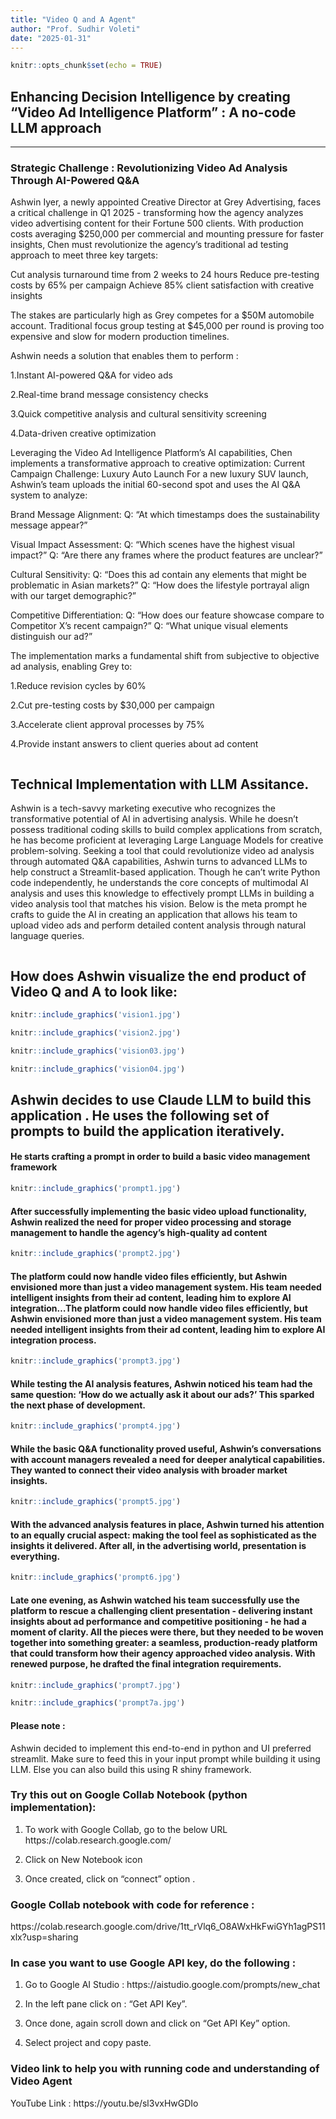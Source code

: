 ---
title: "Video Q and A Agent"
author: "Prof. Sudhir Voleti"
date: "2025-01-31"
---

```{r strategic_challenge, include=FALSE}
knitr::opts_chunk$set(echo = TRUE)
```

## Enhancing Decision Intelligence by creating "Video Ad Intelligence Platform" : A no-code LLM approach

-----------------------------------------------------------------------------------

### Strategic Challenge : Revolutionizing Video Ad Analysis Through AI-Powered Q&A

Ashwin Iyer, a newly appointed Creative Director at Grey Advertising, faces a critical challenge in Q1 2025 - transforming how the agency analyzes video advertising content for their Fortune 500 clients. With production costs averaging $250,000 per commercial and mounting pressure for faster insights, Chen must revolutionize the agency's traditional ad testing approach to meet three key targets:

Cut analysis turnaround time from 2 weeks to 24 hours
Reduce pre-testing costs by 65% per campaign
Achieve 85% client satisfaction with creative insights

The stakes are particularly high as Grey competes for a $50M automobile account. Traditional focus group testing at $45,000 per round is proving too expensive and slow for modern production timelines. 

Ashwin needs a solution that enables them to perform : 

1.Instant AI-powered Q&A for video ads

2.Real-time brand message consistency checks

3.Quick competitive analysis and cultural sensitivity screening

4.Data-driven creative optimization

Leveraging the Video Ad Intelligence Platform's AI capabilities, Chen implements a transformative approach to creative optimization:
Current Campaign Challenge: Luxury Auto Launch
For a new luxury SUV launch, Ashwin's team uploads the initial 60-second spot and uses the AI Q&A system to analyze:

Brand Message Alignment:
Q: "At which timestamps does the sustainability message appear?"

Visual Impact Assessment:
Q: "Which scenes have the highest visual impact?"
Q: "Are there any frames where the product features are unclear?"

Cultural Sensitivity:
Q: "Does this ad contain any elements that might be problematic in Asian markets?"
Q: "How does the lifestyle portrayal align with our target demographic?"

Competitive Differentiation:
Q: "How does our feature showcase compare to Competitor X's recent campaign?"
Q: "What unique visual elements distinguish our ad?"

The implementation marks a fundamental shift from subjective to objective ad analysis, enabling Grey to:

1.Reduce revision cycles by 60%

2.Cut pre-testing costs by $30,000 per campaign

3.Accelerate client approval processes by 75%

4.Provide instant answers to client queries about ad content


```{r technical implementation, echo=FALSE}

```

## Technical Implementation with LLM Assitance.

Ashwin is a tech-savvy marketing executive who recognizes the transformative potential of AI in advertising analysis. While he doesn't possess traditional coding skills to build complex applications from scratch, he has become proficient at leveraging Large Language Models for creative problem-solving. Seeking a tool that could revolutionize video ad analysis through automated Q&A capabilities, Ashwin turns to advanced LLMs to help construct a Streamlit-based application. Though he can't write Python code independently, he understands the core concepts of multimodal AI analysis and uses this knowledge to effectively prompt LLMs in building a video analysis tool that matches his vision. Below is the meta prompt he crafts to guide the AI in creating an application that allows his team to upload video ads and perform detailed content analysis through natural language queries.


```{r vision, echo=FALSE}

```

## How does Ashwin visualize the end product of Video Q and A to look like: 

```{r vision_image1, echo=FALSE, out.width = "800px"}
knitr::include_graphics('vision1.jpg')
```


```{r vision_image2, echo=FALSE, out.width = "800px"}
knitr::include_graphics('vision2.jpg')
```



```{r vision_image03, echo=FALSE, out.width = "800px"}
knitr::include_graphics('vision03.jpg')
```


```{r vision_image04, echo=FALSE, out.width = "800px"}
knitr::include_graphics('vision04.jpg')
```

## Ashwin decides to use Claude LLM to build this application . He uses the following set of prompts to build the application iteratively.

#### He starts crafting a prompt in order to build a basic video management framework 


```{r prompt1, echo=FALSE, out.width = "800px"}
knitr::include_graphics('prompt1.jpg')
```

#### After successfully implementing the basic video upload functionality, Ashwin realized the need for proper video processing and storage management to handle the agency's high-quality ad content

```{r prompt2, echo=FALSE, out.width = "800px"}
knitr::include_graphics('prompt2.jpg')
```

#### The platform could now handle video files efficiently, but Ashwin envisioned more than just a video management system. His team needed intelligent insights from their ad content, leading him to explore AI integration...The platform could now handle video files efficiently, but Ashwin envisioned more than just a video management system. His team needed intelligent insights from their ad content, leading him to explore AI integration process. 

```{r prompt3, echo=FALSE, out.width = "800px"}
knitr::include_graphics('prompt3.jpg')
```

#### While testing the AI analysis features, Ashwin noticed his team had the same question: 'How do we actually ask it about our ads?' This sparked the next phase of development.


```{r prompt4, echo=FALSE, out.width = "800px"}
knitr::include_graphics('prompt4.jpg')
```

#### While the basic Q&A functionality proved useful, Ashwin's conversations with account managers revealed a need for deeper analytical capabilities. They wanted to connect their video analysis with broader market insights.


```{r prompt5, echo=FALSE, out.width = "800px"}
knitr::include_graphics('prompt5.jpg')
```


#### With the advanced analysis features in place, Ashwin turned his attention to an equally crucial aspect: making the tool feel as sophisticated as the insights it delivered. After all, in the advertising world, presentation is everything.


```{r prompt6, echo=FALSE, out.width = "800px"}
knitr::include_graphics('prompt6.jpg')
```


#### Late one evening, as Ashwin watched his team successfully use the platform to rescue a challenging client presentation - delivering instant insights about ad performance and competitive positioning - he had a moment of clarity. All the pieces were there, but they needed to be woven together into something greater: a seamless, production-ready platform that could transform how their agency approached video analysis. With renewed purpose, he drafted the final integration requirements.


```{r prompt7, echo=FALSE, out.width = "800px"}
knitr::include_graphics('prompt7.jpg')
```

```{r prompt7a, echo=FALSE, out.width = "800px"}
knitr::include_graphics('prompt7a.jpg')
```

#### Please note : 

Ashwin decided to implement this end-to-end in python and UI preferred streamlit. 
Make sure to feed this in your input prompt while building it using LLM. 
Else you can also build this using R shiny framework.


### Try this out on Google Collab Notebook (python implementation):

1. To work with Google Collab, go to the below URL 
https://colab.research.google.com/ 

2. Click on New Notebook icon

3. Once created, click on "connect" option .

### Google Collab notebook with code for reference :

https://colab.research.google.com/drive/1tt_rVlq6_O8AWxHkFwiGYh1agPS11xlx?usp=sharing


### In case you want to use Google API key, do the following :

1. Go to Google AI Studio : 
https://aistudio.google.com/prompts/new_chat

2. In the left pane click on : "Get API Key".

3. Once done, again scroll down and click on "Get API Key" option.

4. Select project and copy paste.


### Video link to help you with running code and understanding of Video Agent

YouTube Link : https://youtu.be/sl3vxHwGDIo





